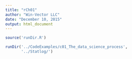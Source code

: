 ```yaml
---
title: "rCh01"
author: "Win-Vector LLC"
date: "December 10, 2015"
output: html_document
---
```


```r
source('runDir.R')
```

```r
runDir('../CodeExamples/c01_The_data_science_process',
       '../Statlog/')
```

